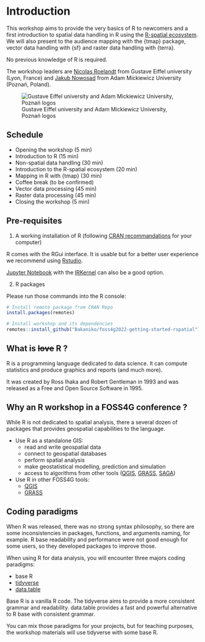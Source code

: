 # Introduction {-}

<!-- (Nicolas) Introduction to the workshop (5 min) -->

This workshop aims to provide the very basics of R to newcomers and a first introduction to spatial data handling in R using the [R-spatial ecosystem](https://cran.r-project.org/view=Spatial). 
We will also present to the audience mapping with the {tmap} package, vector data handling with {sf} and raster data handling with {terra}.

No previous knowledge of R is required.

The workshop leaders are [Nicolas Roelandt](https://roelandtn.frama.io/) from Gustave Eiffel university (Lyon, France) and [Jakub Nowosad](https://jakubnowosad.com/) from Adam Mickiewicz University (Poznań, Poland).

![Gustave Eiffel university and Adam Mickiewicz University, Poznań logos](images/logos.png)

## Schedule {-}

- Opening the workshop (5 min)
- Introduction to R (15 min)
- Non-spatial data handling (30 min)
- Introduction to the R-spatial ecosystem (20 min)
- Mapping in R with {tmap} (30 min)
- Coffee break (to be confirmed)
- Vector data processing (45 min)
- Raster data processing (45 min)
- Closing the workshop (5 min)

## Pre-requisites {-}

1. A working installation of R (following [CRAN recommandations](https://cran.r-project.org/) for your computer)

:::: {.infobox .note data-latex="note"}

R comes with the RGui interface.
It is usable but for a better user experience we recommend using [Rstudio](https://www.rstudio.com/products/rstudio/download/#download).

<!--vscode??-->
[Jupyter Notebook](https://jupyter.org/) with the [IRKernel](https://irkernel.github.io/installation/) can also be a good option.

::::

2. R packages

Please run those commands into the R console:

```r
# Install remote package from CRAN Repo
install.packages(remotes)

# Install workshop and its dependencies
remotes::install_github("Bakaniko/foss4g2022-getting-started-rspatial")
```


## What is ~~love~~ R ? {-}
<!-- (Nicolas) Introduction to R (15 min) -->

R is a programming language dedicated to data science.
It can compute statistics and produce graphics and reports (and much more).

It was created by Ross Ihaka and Robert Gentleman in 1993 and was released as a 
Free and Open Source Software in 1995.

## Why an R workshop in a FOSS4G conference ? {-}

While R is not dedicated to spatial analysis, there a several dozen of packages that provides
geospatial capabilities to the language.

- Use R as a standalone GIS:
  - read and write geospatial data
  - connect to geospatial databases
  - perform spatial analysis
  - make geostatistical modelling, prediction and simulation
  - access to algorithms from other tools ([QGIS](https://github.com/paleolimbot/qgisprocess), [GRASS](https://github.com/rsbivand/rgrass), [SAGA](https://github.com/stevenpawley/Rsagacmd))
- Use R in other FOSS4G tools:
  - [QGIS](https://docs.qgis.org/3.22/en/docs/training_manual/processing/r_intro.html?highlight=r%20processing)
  - [GRASS](https://grasswiki.osgeo.org/wiki/R_statistics)

## Coding paradigms {-}

When R was released, there was no strong syntax 
philosophy, so there are some inconsistencies in packages, functions, and arguments naming,
for example.
R base readability and performance were not good enough for some users, so they
developed packages to improve those.

When using R for data analysis, you will encounter three majors coding paradigms:

- base R
- [tidyverse](https://www.tidyverse.org/)
- [data.table](https://rdatatable.gitlab.io/data.table/)

Base R is a vanilla R code.
The tidyverse aims to provide a more consistent grammar and readability.
data.table provides a fast and powerful alternative to R base with consistent grammar.
 
You can mix those paradigms for your projects, but for teaching purposes, the workshop materials will use tidyverse with some base R.
